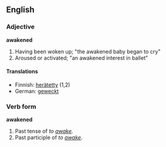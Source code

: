 ==English==

===Adjective===
'''awakened'''
# Having been woken up; "the awakened baby began to cry" 
# Aroused or activated; "an awakened interest in ballet" 

====Translations====
*Finnish: [[herätetty]] (1,2)
*German: [[wecken|geweckt]]

===Verb form===
'''awakened'''
# Past tense of ''to [[awake]].''
# Past participle of ''to [[awake]].''